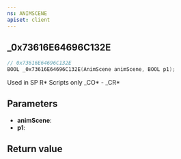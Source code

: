 ```yaml
---
ns: ANIMSCENE
apiset: client
---
```

## _0x73616E64696C132E

```c
// 0x73616E64696C132E
BOOL _0x73616E64696C132E(AnimScene animScene, BOOL p1);
```

Used in SP R* Scripts only
_CO* - _CR*

## Parameters
* **animScene**:
* **p1**:

## Return value